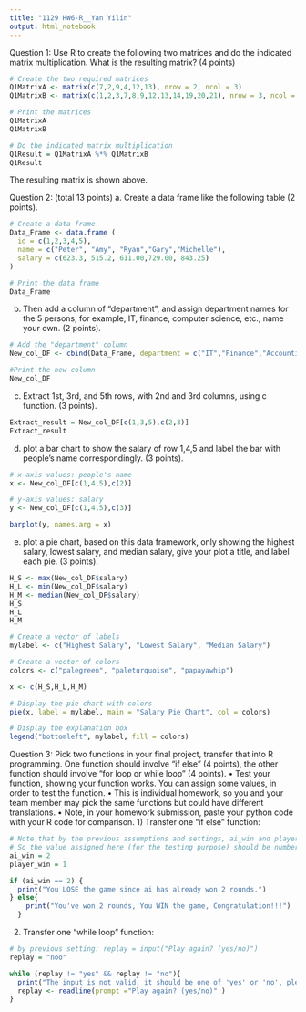 ```yaml
---
title: "1129 HW6-R__Yan Yilin"
output: html_notebook
---
```


Question 1: Use R to create the following two matrices and do the indicated matrix multiplication.
What is the resulting matrix? (4 points)
```r
# Create the two required matrices
Q1MatrixA <- matrix(c(7,2,9,4,12,13), nrow = 2, ncol = 3)
Q1MatrixB <- matrix(c(1,2,3,7,8,9,12,13,14,19,20,21), nrow = 3, ncol = 4)

# Print the matrices
Q1MatrixA
Q1MatrixB
```
```r
# Do the indicated matrix multiplication
Q1Result = Q1MatrixA %*% Q1MatrixB
Q1Result
```
The resulting matrix is shown above.

Question 2: (total 13 points)
a. Create a data frame like the following table (2 points).
```r
# Create a data frame
Data_Frame <- data.frame (
  id = c(1,2,3,4,5),
  name = c("Peter", "Amy", "Ryan","Gary","Michelle"),
  salary = c(623.3, 515.2, 611.00,729.00, 843.25)
)

# Print the data frame
Data_Frame
```
b. Then add a column of “department”, and assign department names for the 5 persons, for example, IT, finance, computer science, etc., name your own. (2 points).
```r
# Add the "department" column
New_col_DF <- cbind(Data_Frame, department = c("IT","Finance","Accounting","Computer Science","Public Relation"))

#Print the new column
New_col_DF
```
c. Extract 1st, 3rd, and 5th rows, with 2nd and 3rd columns, using c function. (3 points).
```r
Extract_result = New_col_DF[c(1,3,5),c(2,3)]
Extract_result
```
d. plot a bar chart to show the salary of row 1,4,5 and label the bar with people’s name correspondingly. (3 points).
```r
# x-axis values: people's name
x <- New_col_DF[c(1,4,5),c(2)]

# y-axis values: salary
y <- New_col_DF[c(1,4,5),c(3)]

barplot(y, names.arg = x)
```
e. plot a pie chart, based on this data framework, only showing the highest salary, lowest salary, and median salary, give your plot a title, and label each pie. (3 points).
```r
H_S <- max(New_col_DF$salary)
H_L <- min(New_col_DF$salary)
H_M <- median(New_col_DF$salary)
H_S
H_L
H_M

# Create a vector of labels
mylabel <- c("Highest Salary", "Lowest Salary", "Median Salary")

# Create a vector of colors
colors <- c("palegreen", "paleturquoise", "papayawhip")

x <- c(H_S,H_L,H_M)

# Display the pie chart with colors
pie(x, label = mylabel, main = "Salary Pie Chart", col = colors)

# Display the explanation box
legend("bottomleft", mylabel, fill = colors)
```
Question 3: Pick two functions in your final project, transfer that into R programming. One function should involve “if else” (4 points), the other function should involve “for loop or while loop” (4 points). 
•	Test your function, showing your function works. You can assign some values, in order to test the function. 
•	This is individual homework, so you and your team member may pick the same functions but could have different translations. 
•	Note, in your homework submission, paste your python code with your R code for comparison. 
1) Transfer one "if else" function:
```r
# Note that by the previous assumptions and settings, ai_win and player_win won't be >2. ai_win or player_win can only be 0,1,2
# So the value assigned here (for the testing purpose) should be numbers from 0,1,2
ai_win = 2
player_win = 1

if (ai_win == 2) {
  print("You LOSE the game since ai has already won 2 rounds.")
} else{
    print("You've won 2 rounds, You WIN the game, Congratulation!!!")
  }
```
2) Transfer one "while loop" function:
```r
# by previous setting: replay = input("Play again? (yes/no)")
replay = "noo"

while (replay != "yes" && replay != "no"){
  print("The input is not valid, it should be one of 'yes' or 'no', please retype.")
  replay <- readline(prompt ="Play again? (yes/no)" )
}
```

